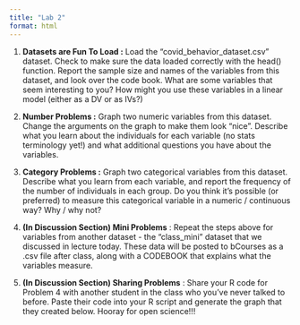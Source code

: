 ```yaml
---
title: "Lab 2"
format: html
---
```


1.  **Datasets are Fun To Load :** Load the “covid_behavior_dataset.csv” dataset. Check to make sure the data loaded correctly with the head() function. Report the sample size and names of the variables from this dataset, and look over the code book. What are some variables that seem interesting to you? How might you use these variables in a linear model (either as a DV or as IVs?)

2.  **Number Problems :** Graph two numeric variables from this dataset. Change the arguments on the graph to make them look “nice”. Describe what you learn about the individuals for each variable (no stats terminology yet!) and what additional questions you have about the variables.

3.  **Category Problems :** Graph two categorical variables from this dataset. Describe what you learn from each variable, and report the frequency of the number of individuals in each group. Do you think it’s possible (or preferred) to measure this categorical variable in a numeric / continuous way? Why / why not?

4.  **(In Discussion Section) Mini Problems** : Repeat the steps above for variables from another dataset - the "class_mini" dataset that we discussed in lecture today. These data will be posted to bCourses as a .csv file after class, along with a CODEBOOK that explains what the variables measure.

5.  **(In Discussion Section) Sharing Problems** : Share your R code for Problem 4 with another student in the class who you’ve never talked to before. Paste their code into your R script and generate the graph that they created below. Hooray for open science!!!